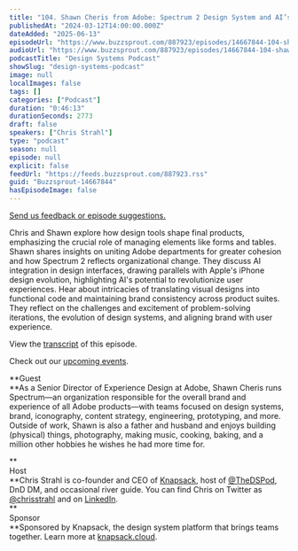 ```yaml
---
title: "104. Shawn Cheris from Adobe: Spectrum 2 Design System and AI’s Role in the Future of Design"
publishedAt: "2024-03-12T14:00:00.000Z"
dateAdded: "2025-06-13"
episodeUrl: "https://www.buzzsprout.com/887923/episodes/14667844-104-shawn-cheris-from-adobe-spectrum-2-design-system-and-ai-s-role-in-the-future-of-design.mp3"
audioUrl: "https://www.buzzsprout.com/887923/episodes/14667844-104-shawn-cheris-from-adobe-spectrum-2-design-system-and-ai-s-role-in-the-future-of-design.mp3"
podcastTitle: "Design Systems Podcast"
showSlug: "design-systems-podcast"
image: null
localImages: false
tags: []
categories: ["Podcast"]
duration: "0:46:13"
durationSeconds: 2773
draft: false
speakers: ["Chris Strahl"]
type: "podcast"
season: null
episode: null
explicit: false
feedUrl: "https://feeds.buzzsprout.com/887923.rss"
guid: "Buzzsprout-14667844"
hasEpisodeImage: false
---
```

[Send us feedback or episode suggestions.](https://www.buzzsprout.com/twilio/text_messages/887923/open_sms)

Chris and Shawn explore how design tools shape final products, emphasizing the crucial role of managing elements like forms and tables. Shawn shares insights on uniting Adobe departments for greater cohesion and how Spectrum 2 reflects organizational change. They discuss AI integration in design interfaces, drawing parallels with Apple's iPhone design evolution, highlighting AI's potential to revolutionize user experiences. Hear about intricacies of translating visual designs into functional code and maintaining brand consistency across product suites. They reflect on the challenges and excitement of problem-solving iterations, the evolution of design systems, and aligning brand with user experience.

View the [transcript](https://docs.google.com/document/d/1_oYCnx_qbsnMUKeIyv7fDE0FImYpBcNqJewjVDIO15M/edit?usp=sharing) of this episode.

Check out our [upcoming events](https://www.knapsack.cloud/events).  
  
**Guest  
**As a Senior Director of Experience Design at Adobe, Shawn Cheris runs Spectrum—an organization responsible for the overall brand and experience of all Adobe products—with teams focused on design systems, brand, iconography, content strategy, engineering, prototyping, and more. Outside of work, Shawn is also a father and husband and enjoys building (physical) things, photography, making music, cooking, baking, and a million other hobbies he wishes he had more time for. 

**  
Host  
**Chris Strahl is co-founder and CEO of [Knapsack](https://www.knapsack.cloud/), host of [@TheDSPod](https://twitter.com/thedspod), DnD DM, and occasional river guide. You can find Chris on Twitter as [@chrisstrahl](https://twitter.com/chrisstrahl) and on [LinkedIn](https://www.linkedin.com/in/chrisstrahl/).  
**  
Sponsor  
**Sponsored by Knapsack, the design system platform that brings teams together. Learn more at [knapsack.cloud](https://www.knapsack.cloud/?utm_source=podcast).

